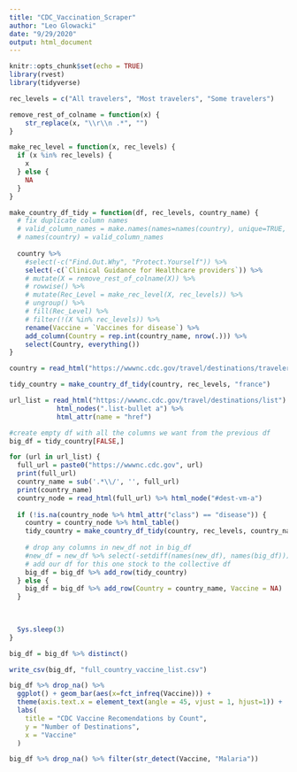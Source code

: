 ```yaml
---
title: "CDC_Vaccination_Scraper"
author: "Leo Glowacki"
date: "9/29/2020"
output: html_document
---
```


```r
knitr::opts_chunk$set(echo = TRUE)
library(rvest)
library(tidyverse)
```

```r
rec_levels = c("All travelers", "Most travelers", "Some travelers")

remove_rest_of_colname = function(x) {
    str_replace(x, "\\r\\n .*", "")
}

make_rec_level = function(x, rec_levels) {
  if (x %in% rec_levels) {
    x
  } else {
    NA
  }
}

make_country_df_tidy = function(df, rec_levels, country_name) {
  # fix duplicate column names
  # valid_column_names = make.names(names=names(country), unique=TRUE, allow_ = TRUE)
  # names(country) = valid_column_names
  
  country %>% 
    #select(-c("Find.Out.Why", "Protect.Yourself")) %>% 
    select(-c(`Clinical Guidance for Healthcare providers`)) %>% 
    # mutate(X = remove_rest_of_colname(X)) %>% 
    # rowwise() %>% 
    # mutate(Rec_Level = make_rec_level(X, rec_levels)) %>% 
    # ungroup() %>% 
    # fill(Rec_Level) %>% 
    # filter(!(X %in% rec_levels)) %>% 
    rename(Vaccine = `Vaccines for disease`) %>% 
    add_column(Country = rep.int(country_name, nrow(.))) %>% 
    select(Country, everything())
}
```


```r
country = read_html("https://wwwnc.cdc.gov/travel/destinations/traveler/none/france") %>% html_node("#dest-vm-a") %>% html_table()

tidy_country = make_country_df_tidy(country, rec_levels, "france")
```

```r
url_list = read_html("https://wwwnc.cdc.gov/travel/destinations/list") %>% 
            html_nodes(".list-bullet a") %>% 
            html_attr(name = "href")

#create empty df with all the columns we want from the previous df
big_df = tidy_country[FALSE,]

for (url in url_list) {
  full_url = paste0("https://wwwnc.cdc.gov", url)
  print(full_url)
  country_name = sub('.*\\/', '', full_url)
  print(country_name)
  country_node = read_html(full_url) %>% html_node("#dest-vm-a") 
  
  if (!is.na(country_node %>% html_attr("class") == "disease")) {
    country = country_node %>% html_table()
    tidy_country = make_country_df_tidy(country, rec_levels, country_name)
    
    # drop any columns in new_df not in big_df
    #new_df = new_df %>% select(-setdiff(names(new_df), names(big_df)))
    # add our df for this one stock to the collective df
    big_df = big_df %>% add_row(tidy_country)
  } else {
    big_df = big_df %>% add_row(Country = country_name, Vaccine = NA)
  }
  
  

  Sys.sleep(3)
}

```

```r
big_df = big_df %>% distinct()
```


```r
write_csv(big_df, "full_country_vaccine_list.csv")
```

```r
big_df %>% drop_na() %>% 
  ggplot() + geom_bar(aes(x=fct_infreq(Vaccine))) +
  theme(axis.text.x = element_text(angle = 45, vjust = 1, hjust=1)) +
  labs(
    title = "CDC Vaccine Recomendations by Count",
    y = "Number of Destinations",
    x = "Vaccine"
  )
```


```r
big_df %>% drop_na() %>% filter(str_detect(Vaccine, "Malaria"))
```

